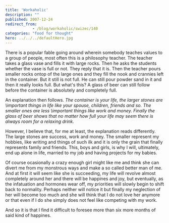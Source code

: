 ```yaml
---
title: 'Workaholic'
description: ""
published: 2007-12-24
redirect_from: 
            - /blog/workaholic/swizec/140
categories: "food for thought"
hero: ../../../defaultHero.jpg
---
```

There is a popular fable going around wherein somebody teaches values to a group of people, most often this is a philosophy teacher. The teacher takes a glass vase and fills it with large rocks. Then he asks the students whether the vase is full or not. They reply that it is. Then the teacher pours smaller rocks ontop of the large ones and they fill the nook and crannies left in the container. But it still is not full. He can still pour powder sand in it and then it really looks full. But what's this? A glass of beer can still follow before the container is absolutely and completely full.

An explanation then follows. _The container is your life, the larger stones are \\important things in life like your spouse, children, friends and so. The smaller ones are less \\important things like work and money. Finally the glass of beer shows that no matter how full your life may seem there is always room for a relaxing drink._

However, I believe that, for me at least, the explanation reads differently. The large stones are success, work and money. The smaller represent my hobbies, like writing and things of such ilk and it is only the grain that finally represents family and friends. This, boys and girls, is why I will, ultimately, end up alone in life, married to my job and having projects for my babies.

Of course ocasionally a crazy enough girl might like me and think she can divert me from my monstrous ways and make a so called better man of me. And at first it will seem like she is succeeding, my life will revolve almost completely around her and there will be happines and joy, but eventually, as the infatuation and hormones wear off, my priorities will slowly begin to shift back to normality. Perhaps neither will notice it but finally my neglection of her will become too much and she will think that I do not love her anymore or that even if I do she simply does not feel like competing with my work.

And so it is that I find it difficult to foresee more than six more months of said kind of happines.